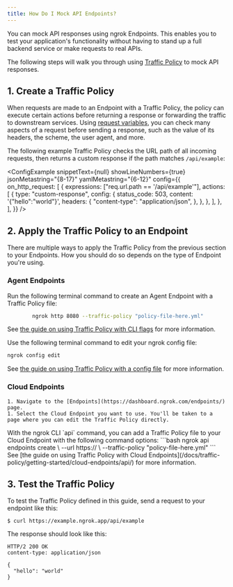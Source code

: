 ```yaml
---
title: How Do I Mock API Endpoints?
---
```



You can mock API responses using ngrok Endpoints. This enables you to test your application's functionality without having to stand up a full backend service or make requests to real APIs.

The following steps will walk you through using [Traffic Policy](/traffic-policy/) to mock API responses.

## 1. Create a Traffic Policy

When requests are made to an Endpoint with a Traffic Policy, the policy can execute certain actions before returning a response or forwarding the traffic to downstream services. Using [request variables](/docs/traffic-policy/variables/req/), you can check many aspects of a request before sending a response, such as the value of its headers, the scheme, the user agent, and more.

The following example Traffic Policy checks the URL path of all incoming requests, then returns a custom response if the path matches `/api/example`:

<ConfigExample
	snippetText={null}
	showLineNumbers={true}
	jsonMetastring="{8-17}"
	yamlMetastring="{6-12}"
	config={{
		on_http_request: [
			{
				expressions: ["req.url.path == '/api/example'"],
				actions: [
					{
						type: "custom-response",
						config: {
							status_code: 503,
							content: '{"hello":"world"}',
							headers: {
								"content-type": "application/json",
							},
						},
					},
				],
			},
		],
	}}
/>

## 2. Apply the Traffic Policy to an Endpoint

There are multiple ways to apply the Traffic Policy from the previous section to your Endpoints. How you should do so depends on the type of Endpoint you're using.

### Agent Endpoints

<Tabs groupId="agent-endpoint-option" queryString="ceo1">
	<TabItem value="cli-flags" label="With CLI flags">

Run the following terminal command to create an Agent Endpoint with a Traffic Policy file:

```bash
		ngrok http 8080 --traffic-policy "policy-file-here.yml"
```

See [the guide on using Traffic Policy with CLI flags](/docs/traffic-policy/getting-started/agent-endpoints/cli/) for more information.

</TabItem>
	<TabItem value="config-file" label="With a configuration file">

Use the following terminal command to edit your ngrok config file:

```bash
ngrok config edit
```

See [the guide on using Traffic Policy with a config file](/docs/traffic-policy/getting-started/agent-endpoints/config-file/) for more information.

</TabItem>
</Tabs>

### Cloud Endpoints

<Tabs groupId="cloud-endpoint-option" queryString="ceo1">
	<TabItem value="dashboard" label="Dashboard">
	
	1. Navigate to the [Endpoints](https://dashboard.ngrok.com/endpoints/) page.
	1. Select the Cloud Endpoint you want to use. You'll be taken to a page where you can edit the Traffic Policy directly.

  </TabItem>
	<TabItem value="cli-api" label="ngrok CLI">
	With the ngrok CLI `api` command, you can add a Traffic Policy file to your Cloud Endpoint with the following command options:
  ```bash
  ngrok api endpoints create \
  --url https://<your-reserve-domain> \
  --traffic-policy "policy-file-here.yml"
  ```
  See [the guide on using Traffic Policy with Cloud Endpoints](/docs/traffic-policy/getting-started/cloud-endpoints/api/) for more information.
	</TabItem>
</Tabs>

## 3. Test the Traffic Policy

To test the Traffic Policy defined in this guide, send a request to your endpoint like this:

```shell
$ curl https://example.ngrok.app/api/example
```

The response should look like this:

```http
HTTP/2 200 OK
content-type: application/json

{
  "hello": "world"
}
```
